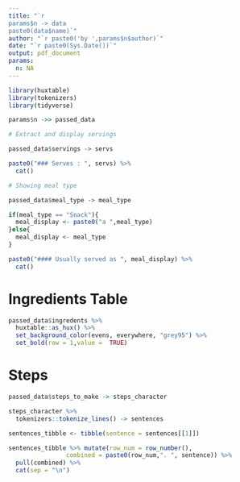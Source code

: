 ```yaml
---
title: "`r 
params$n -> data
paste0(data$name)`"
author: "`r paste0('by ',params$n$author)`"
date: "`r paste0(Sys.Date())`"
output: pdf_document
params:
  n: NA
---
```



```r
library(huxtable)
library(tokenizers)
library(tidyverse)

params$n ->> passed_data
```

```r

# Extract and display servings 

passed_data$servings -> servs

paste0("### Serves : ", servs) %>% 
  cat()

```

```r

# Showing meal type 

passed_data$meal_type -> meal_type

if(meal_type == "Snack"){
  meal_display <- paste0("a ",meal_type)
}else{
  meal_display <- meal_type
}

paste0("#### Usually served as ", meal_display) %>% 
  cat()

```

# Ingredients Table

```r

passed_data$ingredents %>% 
  huxtable::as_hux() %>% 
  set_background_color(evens, everywhere, "grey95") %>% 
  set_bold(row = 1,value =  TRUE)

```

# Steps 

```r

passed_data$steps_to_make -> steps_character

steps_character %>% 
  tokenizers::tokenize_lines() -> sentences

sentences_tibble <- tibble(sentence = sentences[[1]])

sentences_tibble %>% mutate(row_num = row_number(),
                combined = paste0(row_num,". ", sentence)) %>% 
  pull(combined) %>% 
  cat(sep = "\n")

```

